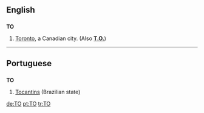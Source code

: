 {{see|Appendix:Variations of "to"}}

==English==

==={{abbreviation}}===
'''TO'''

# {{informal}} [[Toronto]], a Canadian city. (Also '''[[T.O.]]''')

----

==Portuguese==

==={{abbreviation}}===
'''TO'''

# [[Tocantins]] (Brazilian state)

[[de:TO]]
[[pt:TO]]
[[tr:TO]]